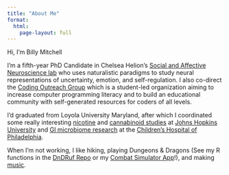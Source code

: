 ```yaml
---
title: "About Me"
format: 
  html:
    page-layout: full
---
```


Hi, I'm Billy Mitchell

I'm a fifth-year PhD Candidate in Chelsea Helion's [Social and Affective Neuroscience lab](https://www.tu-sanlab.com/) who uses naturalistic paradigms to study neural representations of uncertainty, emotion, and self-regulation. I also co-direct the [Coding Outreach Group](https://tu-coding-outreach-group.github.io) which is a student-led organization aiming to increase computer programming literacy and to build an educational community with self-generated resources for coders of all levels.
  
I'd graduated from Loyola University Maryland, after which I coordinated some really interesting [nicotine](https://www-nejm-org.libproxy.temple.edu/doi/10.1056/NEJMsa1502403?url_ver=Z39.88-2003&rfr_id=ori:rid:crossref.org&rfr_dat=cr_pub%3dwww.ncbi.nlm.nih.gov) and [cannabinoid studies](https://academic-oup-com.libproxy.temple.edu/jat/article/41/2/83/2967155) at [Johns Hopkins University](https://www.hopkinsmedicine.org/psychiatry/research/bpru) and [GI microbiome research](https://www-tandfonline-com.libproxy.temple.edu/doi/full/10.1080/19490976.2022.2083417?tab=permissions&scroll=top) at the [Children's Hospital of Philadelphia](https://www.chop.edu/centers-programs/division-gastroenterology-hepatology-and-nutrition). 

When I'm not working, I like hiking, playing Dungeons & Dragons (See my R functions in the [DnDRuf Repo](https://github.com/wj-mitchell/DnDRuf) or my [Combat Simulator App](https://wjpmitchell3.shinyapps.io/CombatSim/)!), and making [music](https://doorprizeband.bandcamp.com/releases). 

